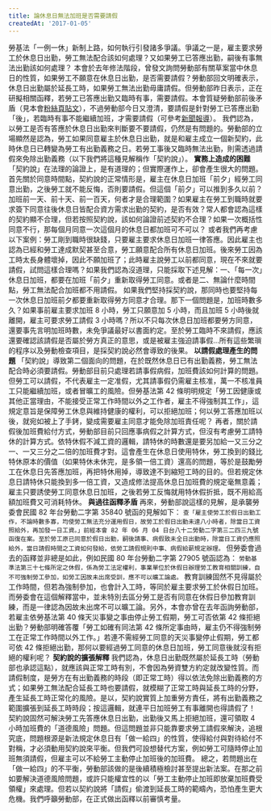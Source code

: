 ---
title: 論休息日無法加班是否需要請假
createdAt: '2017-01-05'
---

勞基法「一例一休」新制上路，如何執行引發諸多爭議。爭議之一是，雇主要求勞工於休息日出勤，勞工無法配合該如何處理？又如果勞工已答應出勤，嗣後有事無法出勤該如何處理？ 本會於去年修法階段，曾發文詢問勞動部有關草案當中休息日的性質，如果勞工不願意在休息日出勤，是否需要請假？勞動部回文明確表示，休息日出勤屬於延長工時，如果勞工無法出勤毋庸請假。但勞動部昨日表示，正在研擬相關函釋，若勞工已答應出勤又臨時有事，需要請假。本會質疑勞動部前後矛盾（見本會[粉絲頁貼文](https://www.facebook.com/TUEEIT/photos/a.382338861803700.78284.200055273365394/1232335026804075/)），不過勞動部今日又澄清，要請假是針對勞工已答應出勤「後」，若臨時有事不能繼續加班，才需要請假（可參考[新聞報導](http://www.appledaily.com.tw/realtimenews/article/life/20170104/1027587/)）。 我們認為，以勞工是否有答應於休息日出勤來判斷要不要請假，仍然是有問題的。勞動部的立場顯然是認為，勞工如果同意雇主於休息日出勤，就是和雇主成立一個新契約，此時休息日已轉變為勞工有出勤義務之日。若勞工事後又臨時無法出勤，則需透過請假來免除出勤義務（以下我們將這種見解稱作「契約說」）。 **實務上造成的困難** 「契約說」在法理的論證上，是有道理的；但實際運作上，卻會產生很大的問題。首先關於同意時間點，契約說的正常情形是，雇主在休息日加班「前夕」經勞工同意出勤，之後勞工就不能反悔，否則要請假。但這個「前夕」可以推到多久以前？加班前一天、前十天、前一百天，何者才是合理範圍？如果雇主在勞工到職時就要求簽下同意往後休息日皆配合資方需求出勤的契約，是否有效？常人都會認為這樣的契約顯不合理，但若按照契約說，該如何論證前述契約不合理？如果一次概括性同意不行，那每個月同意一次這個月的休息日都加班可不可以？ 或者我們再考慮以下案例：勞工剛到職時很缺錢，只要雇主要求休息日加班一律答應。因此雇主也認為已經和勞工達成默契甚至合意，勞工願意配合所有休息日加班。後來勞工因為工時太長身體壞掉，因此不願加班了；此時雇主說勞工以前都同意，現在不來就要請假，試問這樣合理嗎？如果我們認為沒道理，只能採取下述見解：一、「每一次」休息日加班，都要在加班「前夕」重新取得勞工同意。或者是二、無論什麼時間點，勞工無法配合加班都不用請假。 如果我們堅持採契約說，那同時也要堅持每一次休息日加班前夕都要重新取得勞方同意才合理。那下一個問題是，加班時數多久？如果事前雇主要求加班 8 小時，勞工只願意加 5 小時，而且加班 5 小時後就離開，雇主可要求勞工請假 3 小時嗎？所以不只每次休息日加班都要勞方同意，還要事先言明加班時數，未免爭議最好以書面約定。至於勞工臨時不來請假，應該還要確認該請假是否屬於勞方真正的意思，或是被雇主強迫請事假…所有這些繁瑣的程序以及勞動檢查項目，是採契約說必然會導致的後果。 **以請假處理產生的問題** 「契約說」導致第二個面向的問題，在於既然休息日已有出勤義務，勞工無法配合時必須要請假。勞動部目前只處理若請事假病假，加班費該如何計算的問題。但勞工可以請假，不代表雇主一定准假，尤其請事假仍需雇主核准，萬一不核准員工只能繼續加班，或者冒曠工的風險。但勞基法第 42 條明明規定「勞工因健康或其他正當理由，不能接受正常工作時間以外之工作者，雇主不得強制其工作」，這規定意旨是保障勞工休息與維持健康的權利，可以拒絕加班；何以勞工答應加班以後，就宛如被上了手銬，變成需要雇主同意才能免除加班責任呢？ 再者，關於請假後加班費給付方式，勞動部目前只回應事病假之計算方式，但沒有考慮勞工請特休的計算方式。依特休假不減工資的邏輯，請特休的時數還是要另加給一又三分之一、一又三分之二倍的加班費才對。這會產生在休息日使用特休，勞工換到的錢比特休原本的價值（如果特休未休完，是多領一倍工資）還高的問題，等於是鼓勵勞工在休息日先答應加班，再把特休用掉，導致達不到縮短工時的目的。但若規定休息日請特休只能換到多一倍工資，又造成修法提高休息日加班費的規定毫無意義；雇主只要誘使勞工同意休息日加班，之後若勞工反悔就用特休假折抵，既不用給高額加班費又可消耗特休。 **與過往函釋矛盾** 再來，勞動部說這樣的見解，是承襲勞委會民國 82 年台勞動二字第 35840 號函的見解如下： `查「雇主使勞工於假日出勤工作，不論時數多寡，均使勞工無法充分運用假日，故勞工於假日出勤未達八小時者，除當日工資照給外，再加發一日工資。」前經本會 82 年 06 月 04 日台八十二勞動二字第三二四三九號函復在案。至於勞工原已同意於假日出勤，嗣後請事、病假致未全日出勤時，除當日工資仍應照給外，當日請假時間之工資如何發給，依勞工請假規則中事、病假給薪規定辦理。` 但勞委會過去的函釋並非總是如此，例如民國 80 年台勞動二字第 27905 號函認為： `勞動基準法第三十七條所定之休假，係為勞工法定權利，事業單位於休假日辦理勞工教育相關訓練，自不可強制勞工參加，如勞工因故未出席受訓，應不可以曠工論處。` 教育訓練固然不見得屬於工作時間，但若為強制參加，也會計入工時，等同於雇主要求勞工於休假日加班。而勞委會在這個解釋當中，並未特別去區分勞工是否有同意在休假日參加教育訓練，而是一律認為因故未出席不可以曠工論。另外，本會亦曾在去年函詢勞動部，若雇主依勞基法第 40 條天災事變之事由停止勞工假期，勞工可否依第 42 條拒絕出勤？勞動部明確答覆「勞工如確有同法第 42 條所定事由時，雇主仍不得強制勞工在正常工作時間以外工作。」若連不需經勞工同意的天災事變停止假期，勞工都可依 42 條拒絕出勤，那何以要經過勞工同意的休息日加班，勞工同意後就沒有拒絕的權利呢？ **契約說的擴張解釋** 我們認為，休息日出勤既然屬於延長工時（勞動部也承認這點），就應該與正常工時有別，不會因為勞資雙方約定就改變性質。而請假制度，是勞方在有出勤義務的時段（即正常工時）得以依法免除出勤義務的方式；如果勞工無法配合延長工時也要請假，就模糊了正常工時與延長工時的分野，產生延長工時正常化的風險。是以，契約說實質上加重勞方責任，將有出勤義務之範圍擴張到延長工時時段；按這邏輯，就連平日加班勞工有事離開也得請假了！ 契約說固然可解決勞工先答應休息日出勤，出勤後又馬上拒絕加班，還可領取 4 小時加班費的「道德風險」問題。但這問題並非只能靠要求勞工請假來解決，追根究底，問題根源是新法規定休息日有「做一給四」的性質，使得給付與對待給付不對稱，才必須動用契約說來平衡。但我們可設想替代方案，例如勞工可隨時停止加班無須請假，但雇主可以不給勞工主動停止加班後的加班費。 總之，若問題出在「做一給四」的不平衡，勞動部該做的是後續積極檢討甚至提出新法案。在那之前如要解決道德風險問題，或許只能權宜性的以「勞工主動停止加班即放棄加班費受領權」來處理。但若以契約說將「請假」偷渡到延長工時的範疇內，恐怕產生更大危機。我們呼籲勞動部，在正式做出函釋以前審慎考量。
